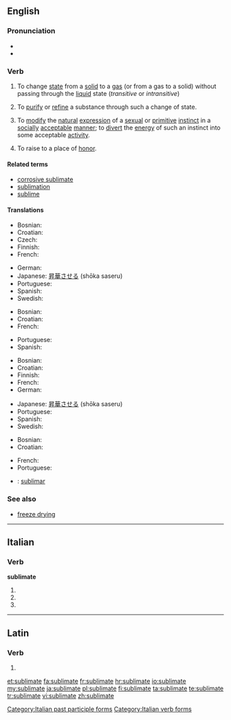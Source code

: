 ==English==
{{was wotd|2006|September|3}}

===Pronunciation===
* {{IPA|/ˈsʌblɪmeɪt/}}
* {{audio|en-us-sublimate.ogg|Audio (US)}}

===Verb===
{{en-verb|sublimat|ed}}

# {{physics}} To change [[state]] from a [[solid]] to a [[gas]] (or from a gas to a solid) without passing through the [[liquid]] state (''transitive'' or ''intransitive'')
# To [[purify]] or [[refine]] a substance through such a change of state.
# {{transitive|psychoanalysis}} To [[modify]] the [[natural]] [[expression]] of a [[sexual]] or [[primitive]] [[instinct]] in a [[socially]] [[acceptable]] [[manner]]; to [[divert]] the [[energy]] of such an instinct into some acceptable [[activity]].
# {{archaic}} To raise to a place of [[honor]].

====Related terms====
* [[corrosive sublimate]]
* [[sublimation]]
* [[sublime]]

====Translations====
{{trans-top|to change from solid to gas}}
* Bosnian: {{t-|bs|sublimirati}}
* Croatian: {{t-|hr|sublimirati}}
* Czech: {{t+|cs|sublimovat}}
* Finnish: {{t-|fi|sublimoitua}}
* French: {{t+|fr|sublimer}}
{{trans-mid}}
* German: {{t+|de|sublimieren}}
* Japanese: [[昇華]]させる (shōka saseru)
* Portuguese: {{t+|pt|sublimar}}
* Spanish: {{t-|es|sublimar}}
* Swedish: {{t-|sv|sublimera}}
{{trans-bottom}}

{{trans-top|purify or refine}}
* Bosnian: {{t-|bs|sublimirati}}
* Croatian: {{t-|hr|sublimirati}}
* French: {{t+|fr|sublimer}}
{{trans-mid}}
* Portuguese: {{t+|pt|sublimar}}
* Spanish: {{t-|es|sublimar}}
{{trans-bottom}}

{{trans-top|psychoanalysis}}
* Bosnian: {{t-|bs|sublimirati}}
* Croatian: {{t-|hr|sublimirati}}
* Finnish: {{t-|fi|sublimoitua}}
* French: {{t+|fr|sublimer}}
* German: {{t+|de|sublimieren}}
{{trans-mid}}
* Japanese: [[昇華]]させる (shōka saseru)
* Portuguese: {{t+|pt|sublimar}}
* Spanish: {{t-|es|sublimar}}
* Swedish: {{t-|sv|sublimera}}
{{trans-bottom}}

{{trans-top|to raise to a place of honor}}
* Bosnian: {{t-|bs|sublimirati}}
* Croatian: {{t-|hr|sublimirati}}
{{trans-mid}}
* French: {{t+|fr|honorer}}
* Portuguese: {{t+|pt|sublimar}}
{{trans-bottom}}

{{checktrans-top}}
* {{ttbc|ia}}: [[sublimar]]
{{trans-bottom}}

===See also===
* [[freeze drying]]

----

==Italian==

===Verb===
'''sublimate'''

# {{conjugation of|sublimare||2|p|pres|ind|lang=it}}
# {{conjugation of|sublimare||2|p|imp|lang=it}}
# {{form of|[[feminine|Feminine]] plural|sublimato}}

[[Category:Italian past participle forms]]
[[Category:Italian verb forms]]

----

==Latin==

===Verb===
{{la-verb-form|sublīmāte}}

# {{conjugation of|sublimo|sublīmō|2|p|pres|act|imp|lang=la}}
{{count page|[[Wiktionary:Page count]]}}

[[et:sublimate]]
[[fa:sublimate]]
[[fr:sublimate]]
[[hr:sublimate]]
[[io:sublimate]]
[[my:sublimate]]
[[ja:sublimate]]
[[pl:sublimate]]
[[fi:sublimate]]
[[ta:sublimate]]
[[te:sublimate]]
[[tr:sublimate]]
[[vi:sublimate]]
[[zh:sublimate]]